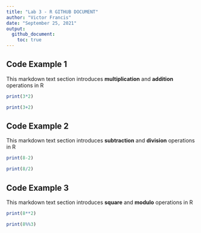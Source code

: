 ```yaml
---
title: "Lab 3 - R GITHUB DOCUMENT"
author: "Victor Francis"
date: "September 25, 2021"
output:
  github_document:
    toc: true
---
```


## Code Example 1
This markdown text section introduces **multiplication** and **addition** operations in R

``` R
print(3*2)
```
``` R
print(3+2)
```

## Code Example 2
This markdown text section introduces **subtraction** and **division** operations in R

``` R
print(8-2)
```
``` R
print(8/2)
```


## Code Example 3
This markdown text section introduces **square** and **modulo** operations in R

``` R
print(8**2)
```
``` R
print(8%%3)
```
